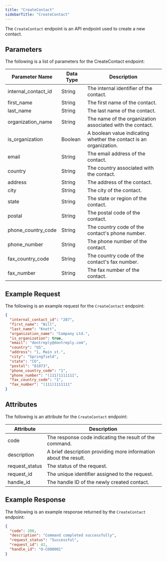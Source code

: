 ```yaml
---
title: "CreateContact"
sidebarTitle: "CreateContact"
---
```



The `CreateContact` endpoint is an API endpoint used to create a new contact.

## Parameters

The following is a list of parameters for the CreateContact endpoint:

| Parameter Name       | Data Type | Description                                                       |
|----------------------|-----------|-------------------------------------------------------------------|
| internal_contact_id  | String    | The internal identifier of the contact.                           |
| first_name           | String    | The first name of the contact.                                    |
| last_name            | String    | The last name of the contact.                                     |
| organization_name    | String    | The name of the organization associated with the contact.         |
| is_organization      | Boolean   | A boolean value indicating whether the contact is an organization.|
| email                | String    | The email address of the contact.                                 |
| country              | String    | The country associated with the contact.                          |
| address              | String    | The address of the contact.                                       |
| city                 | String    | The city of the contact.                                          |
| state                | String    | The state or region of the contact.                               |
| postal               | String    | The postal code of the contact.                                   |
| phone_country_code   | String    | The country code of the contact's phone number.                   |
| phone_number         | String    | The phone number of the contact.                                  |
| fax_country_code     | String    | The country code of the contact's fax number.                     |
| fax_number           | String    | The fax number of the contact.                                    |

## Example Request

The following is an example request for the `CreateContact` endpoint:

```json
{
  "internal_contact_id": "287",
  "first_name": "Will",
  "last_name": "Knott",
  "organization_name": "Company Ltd.",
  "is_organization": true,
  "email": "dontreply@dontreply.com",
  "country": "US",
  "address": "1, Main st.",
  "city": "Springfield",
  "state": "CO",
  "postal": "81073",
  "phone_country_code": "1",
  "phone_number": "(111)1111111",
  "fax_country_code": "1",
  "fax_number": "(111)1111111"
}
```

## Attributes

The following is an attribute for the `CreateContact` endpoint:

| Attribute          | Description                                                       |
|--------------------|-------------------------------------------------------------------|
| code               | The response code indicating the result of the command.            |
| description        | A brief description providing more information about the result.   |
| request_status     | The status of the request.                                        |
| request_id         | The unique identifier assigned to the request.                     |
| handle_id          | The handle ID of the newly created contact.                        |

## Example Response

The following is an example response returned by the `CreateContact` endpoint:

```json
{
  "code": 200,
  "description": "Command completed successfully",
  "request_status": "Successful",
  "request_id": 42,
  "handle_id": "O-CO00001"
}
```
